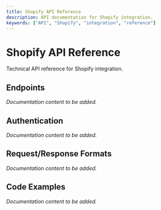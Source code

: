 ```yaml
---
title: Shopify API Reference
description: API documentation for Shopify integration.
keywords: ["API", "Shopify", "integration", "reference"]
---
```


# Shopify API Reference

Technical API reference for Shopify integration.

## Endpoints

*Documentation content to be added.*

## Authentication

*Documentation content to be added.*

## Request/Response Formats

*Documentation content to be added.*

## Code Examples

*Documentation content to be added.*
